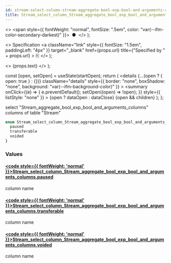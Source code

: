 ```yaml
---
id: stream-select-column-stream-aggregate-bool-exp-bool-and-arguments-columns
title: Stream_select_column_Stream_aggregate_bool_exp_bool_and_arguments_columns
---
```


<head>
  <meta content="noindex" name="robots" />
  <meta charset="utf-8" />
</head>

  <>
    <span style={{ fontWeight: "normal", fontSize: ".5em", color: "var(--ifm-color-secondary-darkest)" }}>
      &nbsp;●&nbsp;
    </span>
  </>
);

  <>
    Specification
    <a
      className="link"
      style={{ fontSize: "1.5em", paddingLeft: "4px" }}
      target="_blank"
      href={props.url}
      title={"Specified by " + props.url}
    >
      ⎘
    </a>
  </>
);

  <>
    <span className={props.class}>{props.text}</span>
  </>
);


  const [open, setOpen] = useState(startOpen);
  return (
    <details
      {...(open ? { open: true } : {})}
      className="details"
      style={{ border: "none", boxShadow: "none", background: "var(--ifm-background-color)" }}
    >
      <summary
        onClick={(e) => {
          e.preventDefault();
          setOpen((open) => !open);
        }}
        style={{ listStyle: "none" }}
      >
        {open ? dataOpen : dataClose}
      </summary>
      {open && children}
    </details>
  );
};

select "Stream_aggregate_bool_exp_bool_and_arguments_columns" columns of table "Stream"

```graphql
enum Stream_select_column_Stream_aggregate_bool_exp_bool_and_arguments_columns {
  paused
  transferable
  voided
}
```

### Values

#### [<code style={{ fontWeight: 'normal' }}>Stream_select_column_Stream_aggregate_bool_exp_bool_and_arguments_columns.<b>paused</b></code>](#)

column name

#### [<code style={{ fontWeight: 'normal' }}>Stream_select_column_Stream_aggregate_bool_exp_bool_and_arguments_columns.<b>transferable</b></code>](#)

column name

#### [<code style={{ fontWeight: 'normal' }}>Stream_select_column_Stream_aggregate_bool_exp_bool_and_arguments_columns.<b>voided</b></code>](#)

column name
